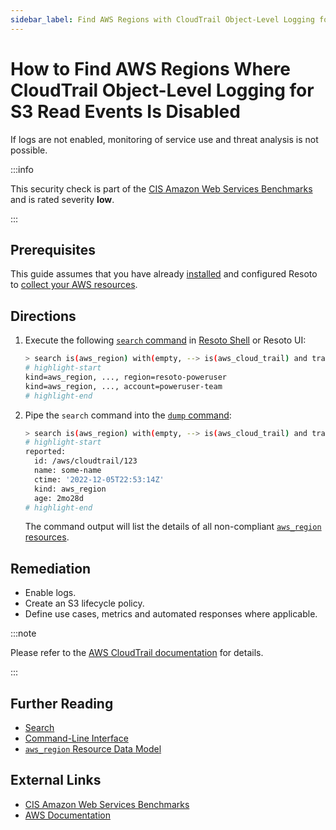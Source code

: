 ```yaml
---
sidebar_label: Find AWS Regions with CloudTrail Object-Level Logging for S3 Read Events Disabled
---
```


# How to Find AWS Regions Where CloudTrail Object-Level Logging for S3 Read Events Is Disabled

If logs are not enabled, monitoring of service use and threat analysis is not possible.

:::info

This security check is part of the [CIS Amazon Web Services Benchmarks](https://cisecurity.org/benchmark/amazon_web_services) and is rated severity **low**.

:::

## Prerequisites

This guide assumes that you have already [installed](../../../getting-started/install-resoto/index.mdx) and configured Resoto to [collect your AWS resources](../../../how-to-guides/data-sources/collect-aws-resource-data.mdx).

## Directions

1. Execute the following [`search` command](../../../reference/cli/search.mdx) in [Resoto Shell](../../../reference/components/shell.mdx) or Resoto UI:

   ```bash
   > search is(aws_region) with(empty, --> is(aws_cloud_trail) and trail_has_custom_event_selectors=true and trail_event_selectors[*].field_selectors.eventCategory.equals[*]=Data and trail_event_selectors[*].field_selectors.`resources.type`.equals[*]=AWS::S3::Object and trail_event_selectors[*].field_selectors.readOnly.equals[*]!="true")
   # highlight-start
   ​kind=aws_region, ..., region=resoto-poweruser
   ​kind=aws_region, ..., account=poweruser-team
   # highlight-end
   ```

2. Pipe the `search` command into the [`dump` command](../../../reference/cli/dump.mdx):

   ```bash
   > search is(aws_region) with(empty, --> is(aws_cloud_trail) and trail_has_custom_event_selectors=true and trail_event_selectors[*].field_selectors.eventCategory.equals[*]=Data and trail_event_selectors[*].field_selectors.`resources.type`.equals[*]=AWS::S3::Object and trail_event_selectors[*].field_selectors.readOnly.equals[*]!="true") | dump
   # highlight-start
   ​reported:
   ​  id: /aws/cloudtrail/123
   ​  name: some-name
   ​  ctime: '2022-12-05T22:53:14Z'
   ​  kind: aws_region
   ​  age: 2mo28d
   # highlight-end
   ```

   The command output will list the details of all non-compliant [`aws_region` resources](../../../reference/unified-data-model/aws.mdx#aws_region).

## Remediation

- Enable logs.
- Create an S3 lifecycle policy.
- Define use cases, metrics and automated responses where applicable.

:::note

Please refer to the [AWS CloudTrail documentation](https://docs.aws.amazon.com/AmazonS3/latest/userguide/enable-cloudtrail-logging-for-s3.html) for details.

:::

## Further Reading

- [Search](../../../reference/search/index.mdx)
- [Command-Line Interface](../../../reference/cli/index.mdx)
- [`aws_region` Resource Data Model](../../../reference/unified-data-model/aws.mdx#aws_region)

## External Links

- [CIS Amazon Web Services Benchmarks](https://cisecurity.org/benchmark/amazon_web_services)
- [AWS Documentation](https://docs.aws.amazon.com/AmazonS3/latest/userguide/enable-cloudtrail-logging-for-s3.html)

